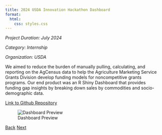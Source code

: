 ```yaml
---
title: 2024 USDA Innovation Hackathon Dashboard
format:
  html:
    css: styles.css
---
```


*Project Duration: July 2024*

*Category: Internship*

*Organization: USDA*

We aimed to reduce the burden of manually pulling, calculating, and reporting on the AgCensus data to help the Agriculture Marketing Service Grants Division develop funding models for noncompetitive grants programs. Our end product was an R Shiny Dashboard that provides funding gap insights by breaking down sales by commodities and socio-demographic data.


[Link to Github Repository](https://github.com/ams-goonies/usda-hackathon-2024){.external target="_blank"}

![Dashboard Preview](02-project.png)

<div class="button-container">
  <a href="01-project.qmd" class="custom-button">Back</a>
  <a href="03-project.qmd" class="custom-button">Next</a>
</div>